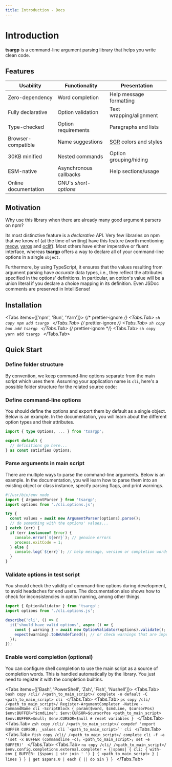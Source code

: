 ```yaml
---
title: Introduction - Docs
---
```



# Introduction

**tsargp** is a command-line argument parsing library that helps you write clean code.

## Features

| Usability            | Functionality          | Presentation            |
| -------------------- | ---------------------- | ----------------------- |
| Zero-dependency      | Word completion        | Help message formatting |
| Fully declarative    | Option validation      | Text wrapping/alignment |
| Type-checked         | Option requirements    | Paragraphs and lists    |
| Browser-compatible   | Name suggestions       | [SGR] colors and styles |
| 30KB minified        | Nested commands        | Option grouping/hiding  |
| ESM-native           | Asynchronous callbacks | Help sections/usage     |
| Online documentation | GNU's _short-options_  |                         |

## Motivation

Why use this library when there are already many good argument parsers on npm?

Its most distinctive feature is a _declarative_ API. Very few libraries on npm that we know of (at the time of writing) have this feature (worth mentioning [meow], [yargs] and [oclif]). Most others have either imperative or fluent interface, whereas **tsargp** offers a way to declare all of your command-line options in a single `object`.

Furthermore, by using TypeScript, it ensures that the values resulting from argument parsing have _accurate_ data types, i.e., they reflect the attributes specified in the options' definitions. In particular, an option's value will be a union literal if you declare a choice mapping in its definition. Even JSDoc comments are preserved in IntelliSense!

## Installation

<Tabs items={['npm', 'Bun', 'Yarn']}>
  {/* prettier-ignore */}
  <Tabs.Tab>
    ```sh copy
    npm add tsargp
    ```
  </Tabs.Tab>
  {/* prettier-ignore */}
  <Tabs.Tab>
    ```sh copy
    bun add tsargp
    ```
  </Tabs.Tab>
  {/* prettier-ignore */}
  <Tabs.Tab>
    ```sh copy
    yarn add tsargp
    ```
  </Tabs.Tab>
</Tabs>

## Quick Start

<Steps>

### Define folder structure

By convention, we keep command-line options separate from the main script which uses them. Assuming your application name is `cli`, here's a possible folder structure for the related source code:

<FileTree>
  <FileTree.Folder name="lib" defaultOpen>
    <FileTree.File name="cli.options.spec.ts" />
    <FileTree.File name="cli.options.ts" />
    <FileTree.File name="cli.ts" />
  </FileTree.Folder>
</FileTree>

### Define command-line options

You should define the options and export them by default as a single object. Below is an example. In the documentation, you will learn about the different option types and their attributes.

```ts copy filename="cli.options.ts" {4}
import { type Options, ... } from 'tsargp';

export default {
  // definitions go here...
} as const satisfies Options;
```

### Parse arguments in main script

There are multiple ways to parse the command-line arguments. Below is an example. In the documentation, you will learn how to parse them into an existing object or class instance, specify parsing flags, and print warnings.

```ts copy filename="cli.ts" {3}
#!/usr/bin/env node
import { ArgumentParser } from 'tsargp';
import options from './cli.options.js';

try {
  const values = await new ArgumentParser(options).parse();
  // do something with the options' values...
} catch (err) {
  if (err instanceof Error) {
    console.error(`${err}`); // genuine errors
    process.exitCode = 1;
  } else {
    console.log(`${err}`); // help message, version or completion words
  }
}
```

### Validate options in test script

You should check the validity of command-line options during development, to avoid headaches for end users. The documentation also shows how to check for inconsistencies in option naming, among other things.

```ts copy filename="cli.options.spec.ts" {2}
import { OptionValidator } from 'tsargp';
import options from './cli.options.js';

describe('cli', () => {
  it('should have valid options', async () => {
    const { warning } = await new OptionValidator(options).validate();
    expect(warning).toBeUndefined(); // or check warnings that are important to your application
  });
});
```

### Enable word completion (optional)

You can configure shell completion to use the main script as a source of completion words. This is handled automatically by the library. You just need to register it with the completion builtins.

<Tabs items={['Bash', 'PowerShell', 'Zsh', 'Fish', 'Nushell']}>
  <Tabs.Tab>
    ```bash copy /cli/ /<path_to_main_script>/
    complete -o default -C <path_to_main_script> cli
    ```
  </Tabs.Tab>
  <Tabs.Tab>
    ```ps copy /cli/ /<path_to_main_script>/
    Register-ArgumentCompleter -Native -CommandName cli -ScriptBlock {
      param($word, $cmdLine, $cursorPos)
        $env:BUFFER="$cmdLine"; $env:CURSOR=$cursorPos
        <path_to_main_script>
        $env:BUFFER=$null; $env:CURSOR=$null # reset variables
    }
    ```
  </Tabs.Tab>
  <Tabs.Tab>
    ```zsh copy /cli/ /<path_to_main_script>/
    compdef 'export BUFFER CURSOR; _values cli `<path_to_main_script>`' cli
    ```
  </Tabs.Tab>
  <Tabs.Tab>
    ```fish copy /cli/ /<path_to_main_script>/
    complete cli -f -a '(set -x BUFFER (commandline -c); <path_to_main_script>; set -e BUFFER)'
    ```
  </Tabs.Tab>
  <Tabs.Tab>
    ```nu copy /cli/ /<path_to_main_script>/
    $env.config.completions.external.completer = {|spans|
      {
        cli: {
          with-env { BUFFER: ($spans | str join ' ') } { <path_to_main_script> } | lines
        }
      } | get $spans.0 | each { || do $in }
    }
    ```
  </Tabs.Tab>
</Tabs>

</Steps>

[SGR]: https://en.wikipedia.org/wiki/ANSI_escape_code#Select_Graphic_Rendition_parameters
[meow]: https://www.npmjs.com/package/meow
[yargs]: https://yargs.js.org/
[oclif]: https://oclif.io/
